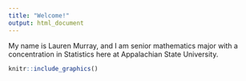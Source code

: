 ```yaml
---
title: "Welcome!"
output: html_document
---
```


My name is Lauren Murray, and I am senior mathematics major with a concentration in Statistics here at Appalachian State University.

```r
knitr::include_graphics()

```


